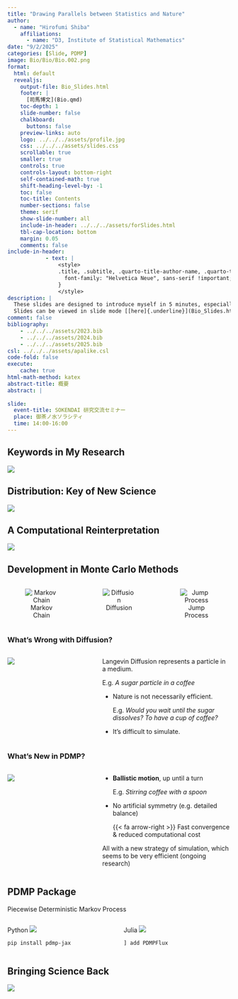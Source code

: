 ```yaml
---
title: "Drawing Parallels between Statistics and Nature"
author:
  - name: "Hirofumi Shiba"
    affiliations: 
      - name: "D3, Institute of Statistical Mathematics"
date: "9/2/2025"
categories: [Slide, PDMP]
image: Bio/Bio/Bio.002.png
format:
  html: default
  revealjs: 
    output-file: Bio_Slides.html
    footer: |
      [司馬博文](Bio.qmd)
    toc-depth: 1
    slide-number: false
    chalkboard: 
      buttons: false
    preview-links: auto
    logo: ../../../assets/profile.jpg
    css: ../../../assets/slides.css
    scrollable: true
    smaller: true
    controls: true
    controls-layout: bottom-right
    self-contained-math: true
    shift-heading-level-by: -1
    toc: false
    toc-title: Contents
    number-sections: false
    theme: serif
    show-slide-number: all
    include-in-header: ../../../assets/forSlides.html
    tbl-cap-location: bottom
    margin: 0.05
    comments: false
include-in-header: 
            - text: |
                <style>
                .title, .subtitle, .quarto-title-author-name, .quarto-title-affiliation, .date, h1, h2, h3, h4, h5, h6, .navbar-title, .menu-text, .reveal-full-page, a, li, p, div {
                  font-family: "Helvetica Neue", sans-serif !important;
                }
                </style>
description: |
  These slides are designed to introduce myself in 5 minutes, especially to those who are not familiar with statistics or machine learning.
  Slides can be viewed in slide mode [[here]{.underline}](Bio_Slides.html).
comment: false
bibliography: 
    - ../../../assets/2023.bib
    - ../../../assets/2024.bib
    - ../../../assets/2025.bib
csl: ../../../assets/apalike.csl
code-fold: false
execute:
    cache: true
html-math-method: katex
abstract-title: 概要
abstract: |
  
slide:
  event-title: SOKENDAI 研究交流セミナー
  place: 御茶ノ水ソラシティ
  time: 14:00-16:00
---
```


## [Keywords in My Research]{.small-letter}

![](Bio/Bio/Bio.001.png){fig-align="center"}

## [Distribution: Key of New Science]{.small-letter}

![](Bio/Bio/Bio.002.png){fig-align="center"}

## [A Computational Reinterpretation]{.small-letter}

![](Bio/Bio/Bio.003.png){fig-align="center"}

## [Development in Monte Carlo Methods]{.small-letter}

:::: {.columns style="text-align: center;"}
::: {.column width="33%"}
![[Markov Chain]{.large-letter}](../../2024/Slides/PDMPs/RWMH.gif)
:::

::: {.column width="33%"}
![[Diffusion]{.large-letter .color-blue}](../../2024/Slides/PDMPs/Langevin.gif)
:::

::: {.column width="33%"}
![[Jump Process]{.large-letter .color-unite}](../../2024/Slides/PDMPs/ZigZag_SlantedGauss2D_longer.gif)
:::

::::


### What's Wrong with [Diffusion]{.color-blue}? {auto-animate=true}

:::: {.columns}
::: {.column width="40%"}
![](../../2024/Slides/PDMPs/Langevin.gif)
:::

::: {.column width="60%"}
::: {.callout-tip title="Equilibrium ≒ Reversibility" icon="false"}
[Langevin Diffusion]{.color-blue} represents a particle in a medium.

[E.g.]{.color-minty} *A sugar particle in a coffee*
:::

* Nature is not necessarily efficient.

  [E.g.]{.color-minty} *Would you wait until the sugar dissolves? To have a cup of coffee?*

* It's difficult to simulate.

:::
::::

### What's New in [PDMP]{.color-unite}? {auto-animate=true}

:::: {.columns}
::: {.column width="40%"}
![](../../2024/Slides/PDMPs/ZigZag_SlantedGauss2D.gif)
:::

::: {.column width="60%"}
::: {.callout-tip title="Irreversibility & Acceleration" icon="false"}
* [**Ballistic motion**]{.color-unite}, up until a turn

  [E.g.]{.color-minty} *Stirring coffee with a spoon*
* No artificial symmetry (e.g. detailed balance)

  [{{< fa arrow-right >}}]{.color-minty} Fast convergence & reduced computational cost
:::

All with a new strategy of simulation, which seems to be very efficient (ongoing research)

:::
::::

## [PDMP]{.color-unite} Package

[P]{.color-unite}iecewise [D]{.color-unite}eterministic [M]{.color-unite}arkov [P]{.color-unite}rocess

:::: {.columns}
::: {.column width="50%"}
Python
![](../../2024/Slides/PDMPs/pdmp_jax.png)
```zsh
pip install pdmp-jax
```
:::

::: {.column width="50%"}
Julia
![](../../2024/Slides/PDMPs/PDMPFlux.png)
```julia
] add PDMPFlux
```
:::
::::


## Bringing Science Back

![](Bio/Bio/Bio.004.png){fig-align="center"}